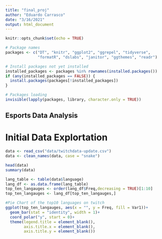 ```yaml
---
title: "final_proj"
author: "Eduardo Carrasco"
date: "3/16/2021"
output: html_document
---
```


```r
knitr::opts_chunk$set(echo = TRUE)

# Package names
packages <- c("DT", "knitr", "ggplot2", "ggrepel", "tidyverse", 
              "formatR", "dslabs", "janitor", "ggthemes", "readr")

# Install packages not yet installed
installed_packages <- packages %in% rownames(installed.packages())
if (any(installed_packages == FALSE)) {
  install.packages(packages[!installed_packages])
}

# Packages loading
invisible(lapply(packages, library, character.only = TRUE))
```

## Esports Data Analysis

# Initial Data Explortation
```r
data <- read_csv("data/twitchdata-update.csv")
data <- clean_names(data, case = "snake")

head(data)
summary(data)

```
```r
lang_table <- table(data$language)
lang_df <- as.data.frame(lang_table)
top_ten_langauges <- order(lang_df$Freq,decreasing = TRUE)[1:10]
top_ten_langauges <- lang_df[top_ten_langauges,]

#Pie Chart of the top10 languages on twitch
ggplot(top_ten_langauges, aes(x = "", y = Freq, fill = Var1))+
  geom_bar(stat = "identity", width = 1)+
  coord_polar("y", start = 0)+
  theme(legend.title = element_blank(),
        axis.title.x = element_blank(),
        axis.title.y = element_blank())


```
